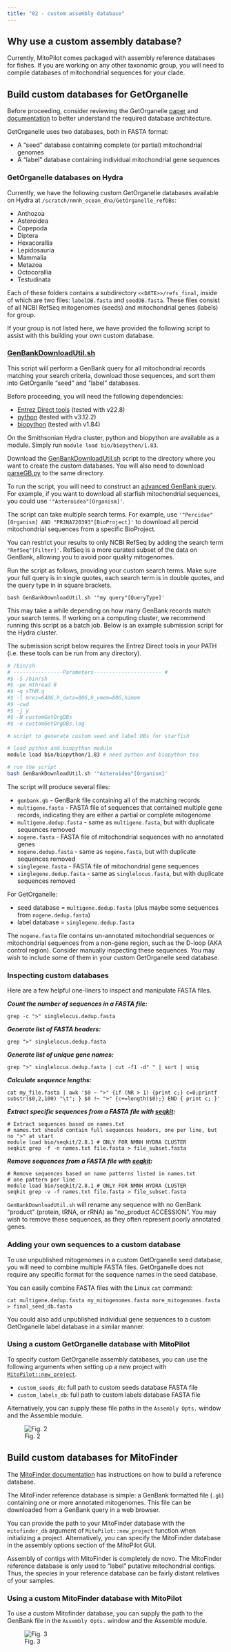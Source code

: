 ```yaml
---
title: "02 - custom assembly database"
---
```


## Why use a custom assembly database?
Currently, MitoPilot comes packaged with assembly reference databases for fishes. 
If you are working on any other taxonomic group, you will need to compile databases of mitochondrial sequences for your clade. 

## Build custom databases for GetOrganelle

Before proceeding, consider reviewing the GetOrganelle [paper](https://doi.org/10.1186/s13059-020-02154-5) and [documentation](https://github.com/Kinggerm/GetOrganelle/wiki/FAQ#how-to-assemble-a-target-organelle-genome-using-my-own-reference) to better understand the required database architecture.

GetOrganelle uses two databases, both in FASTA format:

- A "seed" database containing complete (or partial) mitochondrial genomes
- A "label" database containing individual mitochondrial gene sequences

### GetOrganelle databases on Hydra

Currently, we have the following custom GetOrganelle databases available on Hydra at `/scratch/nmnh_ocean_dna/GetOrganelle_refDBs`:

- Anthozoa 
- Asteroidea
- Copepoda
- Diptera
- Hexacorallia
- Lepidosauria
- Mammalia
- Metazoa
- Octocorallia
- Testudinata 

Each of these folders contains a subdirectory `<<DATE>>/refs_final`, inside of which are two files: `labelDB.fasta` and `seedDB.fasta`. These files consist of all NCBI RefSeq mitogenomes (seeds) and mitochondrial genes (labels) for group.

If your group is not listed here, we have provided the following script to assist with this building your own custom database.

### [GenBankDownloadUtil.sh](https://github.com/smithsonian/MitoPilot/blob/main/ref_dbs/getOrganelle/GenBankDownload//GenBankDownloadUtil.sh) 

This script will perform a GenBank query for all mitochondrial records matching your search criteria, download those sequences, and sort them into GetOrganlle "seed" and "label" databases. 

Before proceeding, you will need the following dependencies:

- [Entrez Direct tools](https://www.ncbi.nlm.nih.gov/books/NBK179288/) (tested with v22.8)
- [python](https://www.python.org/downloads/) (tested with v3.12.2)
- [biopython](https://biopython.org/) (tested with v1.84)

On the Smithsonian Hydra cluster, python and biopython are available as a module. Simply run `module load bio/biopython/1.83`.

Download the [GenBankDownloadUtil.sh](https://github.com/smithsonian/MitoPilot/blob/main/ref_dbs/getOrganelle/GenBankDownload//GenBankDownloadUtil.sh) script to the directory where you want to create the custom databases. You will also need to download [parseGB.py](https://github.com/smithsonian/MitoPilot/blob/main/ref_dbs/getOrganelle/GenBankDownload//parseGB.py) to the same directory.

To run the script, you will need to construct an [advanced GenBank query](https://www.ncbi.nlm.nih.gov/nuccore/advanced). For example, if you want to download all starfish mitochondrial sequences, you could use `'"Asteroidea"[Organism]'`. 

The script can take multiple search terms. For example, use `'"Percidae"[Organism] AND "PRJNA720393"[BioProject]'` to download all percid mitochondrial sequences from a specific BioProject. 

::: {.callout-note}
You can restrict your results to only NCBI RefSeq by adding the search term `"RefSeq"[Filter]'`. RefSeq is a more curated subset of the data on GenBank, allowing you to avoid poor quality mitogenomes.
:::

Run the script as follows, providing your custom search terms. Make sure your full query is in single quotes, each search term is in double quotes, and the query type in in square brackets.

`bash GenBankDownloadUtil.sh '"my query"[QueryType]'`

This may take a while depending on how many GenBank records match your search terms. If working on a computing cluster, we recommend running this script as a batch job. Below is an example submission script for the Hydra cluster.

::: {.callout-note}
The submission script below requires the Entrez Direct tools in your PATH (i.e. these tools can be run from any directory).
:::

```bash
# /bin/sh
# ----------------Parameters---------------------- #
#$ -S /bin/sh
#$ -pe mthread 8
#$ -q sThM.q
#$ -l mres=640G,h_data=80G,h_vmem=80G,himem
#$ -cwd
#$ -j y
#$ -N customGetOrgDBs
#$ -o customGetOrgDBs.log

# script to generate custom seed and label DBs for starfish

# load python and biopython module
module load bio/biopython/1.83 # need python and biopython too

# run the script
bash GenBankDownloadUtil.sh '"Asteroidea"[Organism]'
```

The script will produce several files:

- `genbank.gb` - GenBank file containing all of the matching records
- `multigene.fasta` - FASTA file of sequences that contained multiple gene records, indicating they are either a partial or complete mitogenome
- `multigene.dedup.fasta` - same as `multigene.fasta`, but with duplicate sequences removed
- `nogene.fasta` - FASTA file of mitochondrial sequences with no annotated genes
- `nogene.dedup.fasta` - same as `nogene.fasta`, but with duplicate sequences removed
- `singlegene.fasta` - FASTA file of mitochondrial gene sequences
- `singlegene.dedup.fasta` - same as `singlelocus.fasta`, but with duplicate sequences removed

For GetOrganelle:

- seed database = `multigene.dedup.fasta` (plus maybe some sequences from `nogene.dedup.fasta`)
- label database = `singlegene.dedup.fasta`

The `nogene.fasta` file contains un-annotated mitochondrial sequences or mitochondrial sequences from a non-gene region, such as the D-loop (AKA control region).
Consider manually inspecting these sequences. You may wish to include some of them in your custom GetOrganelle seed database.

### Inspecting custom databases

Here are a few helpful one-liners to inspect and manipulate FASTA files.
 
***Count the number of sequences in a FASTA file:***
```
grep -c ">" singlelocus.dedup.fasta
```

***Generate list of FASTA headers:***
```
grep ">" singlelocus.dedup.fasta
```

***Generate list of unique gene names:***
```
grep ">" singlelocus.dedup.fasta | cut -f1 -d" " | sort | uniq
```

***Calculate sequence lengths:***
```
cat my_file.fasta | awk '$0 ~ ">" {if (NR > 1) {print c;} c=0;printf substr($0,2,100) "\t"; } $0 !~ ">" {c+=length($0);} END { print c; }'
```

***Extract specific sequences from a FASTA file with [seqkit](https://bioinf.shenwei.me/seqkit/):***
```
# Extract sequences based on names.txt
# names.txt should contain full sequences headers, one per line, but no ">" at start
module load bio/seqkit/2.8.1 # ONLY FOR NMNH HYDRA CLUSTER
seqkit grep -f -n names.txt file.fasta > file_subset.fasta
```

***Remove sequences from a FASTA file with [seqkit](https://bioinf.shenwei.me/seqkit/):***
```
# Remove sequences based on name patterns listed in names.txt
# one pattern per line
module load bio/seqkit/2.8.1 # ONLY FOR NMNH HYDRA CLUSTER
seqkit grep -v -f names.txt file.fasta > file_subset.fasta
```

::: {.callout-note}
`GenBankDownloadUtil.sh` will rename any sequence with no GenBank "product" (protein, tRNA, or rRNA) as "no_product ACCESSION". You may wish to remove these sequences, as they often represent poorly annotated genes.  
:::

### Adding your own sequences to a custom database

To use unpublished mitogenomes in a custom GetOrganelle seed database, you will need to combine multiple FASTA files. GetOrganelle does not require any specific format for the sequence names in the seed database.

You can easily combine FASTA files with the Linux `cat` command:

```
cat multigene.dedup.fasta my_mitogenomes.fasta more_mitogenomes.fasta > final_seed_db.fasta
```

You could also add unpublished individual gene sequences to a custom GetOrganelle label database in a similar manner.

### Using a custom GetOrganelle database with MitoPilot

To specify custom GetOrganelle assembly databases, you can use the following arguments when setting up a new project with [`MitoPilot::new_project`](https://smithsonian.github.io/MitoPilot/reference/new_project.html).

- `custom_seeds_db`: full path to custom seeds database FASTA file
- `custom_labels_db`: full path to custom labels database FASTA file

Alternatively, you can supply these file paths in the `Assembly Opts.` window and the Assemble module.

![Fig. 2](/images/advanced/02.png)

## Build custom databases for MitoFinder

The [MitoFinder documentation](https://github.com/RemiAllio/MitoFinder?tab=readme-ov-file#how-to-get-reference-mitochondrial-genomes-from-ncbi) has instructions on how to build a reference database. 

The MitoFinder reference database is simple: a GenBank formatted file (`.gb`) containing one or more annotated mitogenomes. This file can be downloaded from a GenBank query in a web browser. 

You can provide the path to your MitoFinder database with the `mitofinder_db` argument of `MitoPilot::new_project` function when initializing a project. Alternatively, you can specify the MitoFinder database in the assembly options section of the MitoPilot GUI.

Assembly of contigs with MitoFinder is completely de novo. The MitoFinder reference database is only used to "label" putative mitochondrial contigs. Thus, the species in your reference database can be fairly distant relatives of your samples.

### Using a custom MitoFinder database with MitoPilot

To use a custom Mitofinder database, you can supply the path to the GenBank file in the `Assembly Opts.` window and the Assemble module.

![Fig. 3](/images/advanced/03.png)

